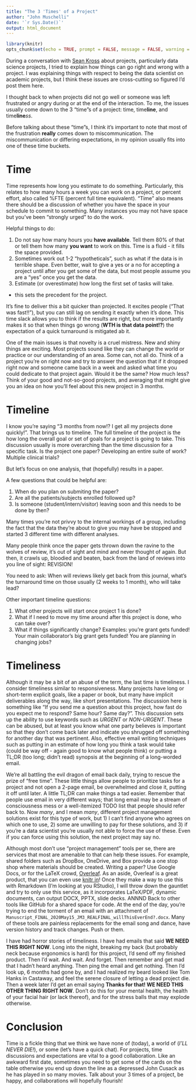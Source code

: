 ```yaml
---
title: "The 3 'Times' of a Project"
author: "John Muschelli"
date: '`r Sys.Date()`'
output: html_document
---
```


```r
library(knitr)
opts_chunk$set(echo = TRUE, prompt = FALSE, message = FALSE, warning = FALSE, comment = "", results = "hide")
```


During a conversation with [Sean Kross](http://seankross.com/about/) about projects, particularly data science projects, I tried to explain how things can go right and wrong with a project.  I was explaining things with respect to being the data scientist on academic projects, but I think these issues are cross-cutting so figured I'd post them here. 

I thought back to when projects did not go well or someone was left frustrated or angry during or at the end of the interaction.  To me, the issues usually come down to the 3 "time"s of a project: time, time**line**, and time**line***ss*.  

Before talking about these "time"s, I think it's important to note that most of the frustration **really** comes down to miscommunication.  The miscommunication or differing expectations, in my opinion usually fits into one of these time buckets.

# Time
Time represents how long you estimate to do something.  Particularly, this relates to how many hours a week you can work on a project, or percent effort, also called %FTE (percent full time equivalent).  "Time" also means there should be a discussion of whether you have the space in your schedule to commit to something.  Many instances you may not have space but you've been "strongly urged" to do the work.  

Helpful things to do:

1.  Do not say how many hours you **have available**.  Tell them 80% of that or tell them how many **you want** to work on this.  Time is a fluid - it fills the space provided.
2.  Sometimes work out 1-2 "hypotheticals", such as what if the data is in terrible shape.  Even better, wait to give a yes or a no for accepting a project until after you get some of the data, but most people assume you are a "yes" once you get the data.
3.  Estimate (or overestimate) how long the first set of tasks will take.
  - this sets the precedent for the project.

It's fine to deliver this a bit quicker than projected.  It excites people ("That was fast!!"), but you can still lag on sending it exactly when it's done.  This time slack allows you to think if the results are right, but more importantly makes it so that when things go wrong (**WTH is that data point!?**) the expectation of a quick turnaround is mitigated ab it.

One of the main issues is that novelty is a cruel mistress.  New and shiny things are exciting.  Most projects sound like they can change the world or practice or our understanding of an area.  Some can, not all do.  Think of a project you're on right now and try to answer the question that if it dropped right now and someone came back in a week and asked what time you could dedicate to that project again.  Would it be the same?  How much less?  Think of your good and not-so-good projects, and averaging that might give you an idea on how you'll feel about this new project in 3 months.

# Timeline
I know you're saying "3 months from now!? I get all my projects done quickly!".  That brings us to timeline.  The full timeline of the project is the how long the overall goal or set of goals for a project is going to take.  This discussion usually is more overarching than the time discussion for a specific task.  Is the project one paper? Developing an entire suite of work?  Multiple clinical trials?

But let's focus on one analysis, that (hopefully) results in a paper.  

A few questions that could be helpful are:

1.  When do you plan on submiting the paper?
2.  Are all the patients/subjects enrolled followed up?
3.  Is someone (student/intern/visitor) leaving soon and this needs to be done by then?

Many times you're not privvy to the internal workings of a group, including the fact that the data they're about to give you may have be stopped and started 3 different time with different analyses.

Many people think once the paper gets thrown down the ravine to the wolves of review, it's out of sight and mind and never thought of again.  But then, it crawls up, bloodied and beaten, back from the land of reviews into you line of sight: REVISION!

You need to ask:  When will reviews likely get back from this journal, what's the turnaround time on those usually (2 weeks to 1 month), who will take lead?

Other important timeline questions:

1.  What other projects will start once project 1 is done?
2.  What if I need to move my time around after this project is done, who can take over?
3.  What if things significantly change?  Examples: you're grant gets funded!  Your main collaborator's big grant gets funded!  You are planning in changing jobs?

# Timeliness

Although it may be a bit of an abuse of the term, the last time is timeliness.  I consider timeliness similar to responsiveness.  Many projects have long or short-term explicit goals, like a paper or book, but many have implicit deliverables along the way, like short presentations.   The discussion here is something like "If you send me a question about this project, how fast do you expect me to respond?  Same hour? Same day?".  This discussion sets up the ability to use keywords such as *URGENT* or *NON-URGENT*.  These can be abused, but at least you know what one party believes is important so that they don't come back later and indicate you shrugged off something for another day that was pertinent.
Also, effective email writing techniques such as putting in an estimate of how long you think a task would take (could be way off - again good to know what people think) or putting a TL;DR (too long; didn't read) synopsis at the beginning of a long-worded email.  

We're all battling the evil dragon of email back daily, trying to rescue the prize of "free time".  These little things allow people to prioritize tasks for a project and not open a 2-page email, be overwhelmed and close it, putting it off until later.  A little TL;DR can make things a tad easier.  Remember that people use email in very different ways; that long email may be a stream of consciousness mess or a well-itemized TODO list that people should refer back to.  Now *many*, and I mean *many*, different project management solutions exist for this type of work, but 1) I can't find anyone who agrees on which one to use, 2) some are unwilling to pay for these solutions, and 3) if you're a data scientist you're usually not able to force the use of these.  Even if you can force using this solution, the next project may say no.  

Although most don't use "project management" tools per se, there are services that most are amenable to that can help these issues.  For example, shared folders such as DropBox, OneDrive, and Box provide a one stop shop where materials should be created.  Writing a paper?  Use Google Docs, or for the LaTeX crowd, [Overleaf](https://www.overleaf.com/).  As an aside, Overleaf is a great product, that you can even use [knitr in](https://www.overleaf.com/learn/latex/Knitr)!  Once they make a way to use this with Rmarkdown (I'm looking at you RStudio), I will throw down the gauntlet and try to only use this service, as it incorporates LaTeX/PDF, dynamic documents, can output DOCX, PPTX, slide decks.  ANNND Back to other tools like GitHub for a shared space for code.  At the end of the day, you're trying to end the torment of an email with an attachment of `Manuscript_FINAL_2020May15_JM3_REALFINAL_willThisEverEnd?.docx`.  Many of these tools are painless replacements for the email song and dance, have version history and track changes.  Push or them.

I have had horror stories of timeliness.  I have had emails that said **WE NEED THIS RIGHT NOW**.  Long into the night, breaking my back (but probably neck because ergonomics is hard) for this project, I'd send off my finished product.  Then I'd wait.  And wait.  And forget.  Then remember and get mad that I hadn't heard anything.   Then ping the email and get nothing.  Then I'd look up, 6 months had gone by, and I had realized my beard looked like Tom Hanks in Castaway, and feel the serene closure of letting a dead project die.  Then a week later I'd get an email saying **Thanks for that! WE NEED THIS OTHER THING RIGHT NOW**.  Don't do this for your mental health, the health of your facial hair (or lack thereof), and for the stress balls that may explode otherwise.

# Conclusion
Time is a fickle thing that we think we have none of (today), a world of (*I'LL NEVER DIE!*), or some (let's have a quick chat).  For projects, time discussions and expectations are vital to a good collaboration.  Like an awkward first date, sometimes you need to get some of the cards on the table otherwise you end up down the line as a depressed John Cusack as he has played in so many movies.  Talk about your 3 times of a project, be happy, and collaborations will hopefully flourish!










